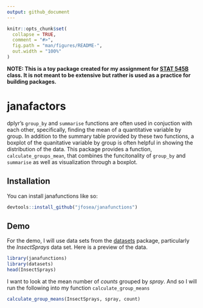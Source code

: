 ```yaml
---
output: github_document
---
```


<!-- README.md is generated from README.Rmd. Please edit that file -->

```r
knitr::opts_chunk$set(
  collapse = TRUE,
  comment = "#>",
  fig.path = "man/figures/README-",
  out.width = "100%"
)
```

**NOTE: This is a toy package created for my assignment for [STAT 545B](https://stat545.stat.ubc.ca/assignments/assignment-b2/) class. It is not meant to be extensive but rather is used as a practice for building packages.**

# janafactors   

<!-- badges: start -->
<!-- badges: end -->

dplyr's `group_by` and `summarise` functions are often used in conjuction with each other, specifically, finding the mean of a quantitative variable by group. In addition to the summary table provided by these two functions, a boxplot of the quanitative variable by group is often helpful in showing the distribution of the data. This package provides a function, `calculate_groups_mean`, that combines the funcitonality of `group_by` and `summarise` as well as visualization through a boxplot. 

## Installation

You can install janafunctions like so:

```r
devtools::install_github("jfosea/janafunctions")
```
  
## Demo

For the demo, I will use data sets from the [datasets](https://stat.ethz.ch/R-manual/R-devel/library/datasets/html/00Index.html) package, particularly the *InsectSprays* data set. Here is a preview of the data.

```r
library(janafunctions)
library(datasets)
head(InsectSprays)
```

I want to look at the mean number of *counts* grouped by *spray*. And so I will run the following into my function `calculate_group_means`

```r
calculate_group_means(InsectSprays, spray, count)
```
